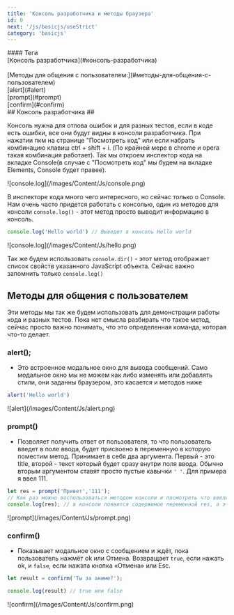 ```yaml
---
title: 'Консоль разработчика и методы браузера'
id: 0
next: '/js/basicjs/useStrict'
category: 'basicjs'
---
```

<div className = 'mdHead'>
#### Теги
<div className = 'tag_js'> [Консоль разработчика](#консоль-разработчика)</div>  <br/>
<div className = 'tag_js'> [Методы для общения с пользователем:](#методы-для-общения-с-пользователем) </div>
<div className = 'mini_tag_js'> [alert](#alert) </div> 
<div className = 'mini_tag_js'> [prompt](#prompt) </div>
<div className = 'mini_tag_js'> [confirm](#confirm) </div>

</div>
## Консоль разработчика ##

Консоль нужна для отлова ошибок и для разных тестов, если в коде есть ошибки, все они будут видны в консоли разработчика.
При нажатии пкм на странице "Посмотреть код" или если набрать комбинацию клавиш ctrl + shift + i. (По крайней мере в chrome и opera такая комбинация работает).
Так мы откроем инспектор кода на вкладке Console(в случае с "Посмотреть код" мы будем на вкладке Elements, Console будет правее).<br/>

<div className='container-img'> <span className="img"> ![console.log](/images/Content/Js/console.png) </span></div>

В инспекторе кода много чего интересного, но сейчас только о Console.
Нам очень часто придется работать с консолью, один из методов для консоли `console.log()` - этот метод просто выводит информацию в консоль.

```javaScript
console.log('Hello world') // Выведет в консоль Hello world
```
<div className='container-img'> <span className="img"> ![console.log](/images/Content/Js/hello.png) </span>  </div>

Так же будем использовать `console.dir()` - этот метод отображает список свойств указанного JavaScript объекта. Сейчас важно запомнить только `console.log()`

## Методы для общения с пользователем ##
Эти методы мы так же будем использовать для демонстрации работы кода и разных тестов. Пока нет смысла разбирать что такое метод, сейчас просто важно понимать, что это определенная команда, которая что-то делает.
### alert(); ###
 - Это встроенное модальное окно для вывода сообщений. Само модальное окно мы не можем как либо изменять или добавлять стили, они заданны браузером, это касается и методов ниже
```javaScript
alert('Hello world')
```
<div className='container-img'> <span className="img"> ![alert](/images/Content/Js/alert.png) </span></div>

### prompt() ###
- Позволяет получить ответ от пользователя, то что пользователь введет в поле ввода, будет присвоено в переменную в которую поместим метод. Принимает в себя два аргумента. Первый - это title, второй - текст который будет сразу внутри поля ввода. Обычно вторым аргументом ставят просто пустые кавычки `' '`.  Для примера я ввел 111.
```javaScript
let res = prompt('Привет','111');
// Как раз можно воспользоваться методом консоли и посмотреть что ввели.
console.log(res); // в консоли появится содержимое переменной res, а это будет то, что мы введем в поле.
```
<div className='container-img'> <span className="img"> ![prompt](/images/Content/Js/prompt.png) </span></div>

### confirm() ###
-  Показывает модальное окно с сообщением и ждёт, пока пользователь нажмёт ok или Отмена. Возвращает `true`, если нажать ok, и `false`, если нажата кнопка «Отмена» или Esc.
```javaScript
let result = confirm('Ты за аниме?');

console.log(result) // true или false
```
<div className='container-img'> <span className="img"> ![confirm](/images/Content/Js/confirm.png) </span> </div>
